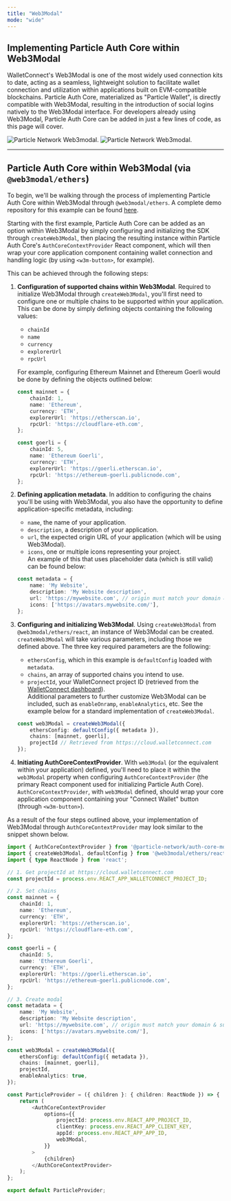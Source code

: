 ```yaml
---
title: "Web3Modal"
mode: "wide"
---
```


## Implementing Particle Auth Core within Web3Modal

WalletConnect's Web3Modal is one of the most widely used connection kits to date, acting as a seamless, lightweight solution to facilitate wallet connection and utilization within applications built on EVM-compatible blockchains. Particle Auth Core, materialized as "Particle Wallet", is directly compatible with Web3Modal, resulting in the introduction of social logins natively to the Web3Modal interface. For developers already using Web3Modal, Particle Auth Core can be added in just a few lines of code, as this page will cover.

<div className="flex justify-center">
<img
  className="block h-64 dark:hidden"
  src="/resources/quickstart/connection-kits/images/web3modal.png"
  alt="Particle Network Web3modal."
/>
<img
  className="hidden h-64 dark:block"
  src="/resources/quickstart/connection-kits/images/web3modal.png"
  alt="Particle Network Web3modal."
/>
</div>

***

## Particle Auth Core within Web3Modal (via `@web3modal/ethers`)

To begin, we'll be walking through the process of implementing Particle Auth Core within Web3Modal through `@web3modal/ethers`. A complete demo repository for this example can be found [here](https://github.com/TABASCOatw/particle-web3modal-boilerplate).

Starting with the first example, Particle Auth Core can be added as an option within Web3Modal by simply configuring and initializing the SDK through `createWeb3Modal`, then placing the resulting instance within Particle Auth Core's `AuthCoreContextProvider` React component, which will then wrap your core application component containing wallet connection and handling logic (by using `<w3m-button>`, for example).

This can be achieved through the following steps:

1. **Configuration of supported chains within Web3Modal**. Required to initialize Web3Modal through `createWeb3Modal`, you'll first need to configure one or multiple chains to be supported within your application. This can be done by simply defining objects containing the following values:

   - `chainId`
   - `name`
   - `currency`
   - `explorerUrl`
   - `rpcUrl`

   For example, configuring Ethereum Mainnet and Ethereum Goerli would be done by defining the objects outlined below: 

   ```typescript typescript
   const mainnet = {
       chainId: 1,
       name: 'Ethereum',
       currency: 'ETH',
       explorerUrl: 'https://etherscan.io',
       rpcUrl: 'https://cloudflare-eth.com',
   };

   const goerli = {
       chainId: 5,
       name: 'Ethereum Goerli',
       currency: 'ETH',
       explorerUrl: 'https://goerli.etherscan.io',
       rpcUrl: 'https://ethereum-goerli.publicnode.com',
   };
   ```
2. **Defining application metadata**. In addition to configuring the chains you'll be using with Web3Modal, you also have the opportunity to define application-specific metadata, including:
   - `name`, the name of your application.
   - `description`, a description of your application.
   - `url`, the expected origin URL of your application (which will be using Web3Modal).
   - `icons`, one or multiple icons representing your project.  
     An example of this that uses placeholder data (which is still valid) can be found below:

   ```typescript typescript
   const metadata = {
       name: 'My Website',
       description: 'My Website description',
       url: 'https://mywebsite.com', // origin must match your domain & subdomain
       icons: ['https://avatars.mywebsite.com/'],
   };
   ```
3. **Configuring and initializing Web3Modal**. Using `createWeb3Modal` from `@web3modal/ethers/react`, an instance of Web3Modal can be created. `createWeb3Modal` will take various parameters, including those we defined above. The three key required parameters are the following:
   - `ethersConfig`, which in this example is `defaultConfig` loaded with `metadata`.
   - `chains`, an array of supported chains you intend to use.
   - `projectId`, your WalletConnect project ID (retrieved from the [WalletConnect dashboard](https://cloud.walletconnect.com)).  
     Additional parameters to further customize Web3Modal can be included, such as `enableOnramp`, `enableAnalytics`, etc. See the example below for a standard implementation of `createWeb3Modal`.
  
   ```typescript typescript
   const web3Modal = createWeb3Modal({
       ethersConfig: defaultConfig({ metadata }),
       chains: [mainnet, goerli],
       projectId // Retrieved from https://cloud.walletconnect.com
   });
   ```
4. **Initiating AuthCoreContextProvider**. With `web3Modal` (or the equivalent within your application) defined, you'll need to place it within the `web3Modal` property when configuring `AuthCoreContextProvider` (the primary React component used for initializing Particle Auth Core). `AuthCoreContextProvider`, with `web3Modal` defined, should wrap your core application component containing your "Connect Wallet" button (through `<w3m-button>`).

As a result of the four steps outlined above, your implementation of Web3Modal through `AuthCoreContextProvider` may look similar to the snippet shown below.

```typescript typescript
import { AuthCoreContextProvider } from '@particle-network/auth-core-modal';
import { createWeb3Modal, defaultConfig } from '@web3modal/ethers/react';
import { type ReactNode } from 'react';

// 1. Get projectId at https://cloud.walletconnect.com
const projectId = process.env.REACT_APP_WALLETCONNECT_PROJECT_ID;

// 2. Set chains
const mainnet = {
    chainId: 1,
    name: 'Ethereum',
    currency: 'ETH',
    explorerUrl: 'https://etherscan.io',
    rpcUrl: 'https://cloudflare-eth.com',
};

const goerli = {
    chainId: 5,
    name: 'Ethereum Goerli',
    currency: 'ETH',
    explorerUrl: 'https://goerli.etherscan.io',
    rpcUrl: 'https://ethereum-goerli.publicnode.com',
};

// 3. Create modal
const metadata = {
    name: 'My Website',
    description: 'My Website description',
    url: 'https://mywebsite.com', // origin must match your domain & subdomain
    icons: ['https://avatars.mywebsite.com/'],
};

const web3Modal = createWeb3Modal({
    ethersConfig: defaultConfig({ metadata }),
    chains: [mainnet, goerli],
    projectId,
    enableAnalytics: true,
});

const ParticleProvider = ({ children }: { children: ReactNode }) => {
    return (
        <AuthCoreContextProvider
            options={{
                projectId: process.env.REACT_APP_PROJECT_ID,
                clientKey: process.env.REACT_APP_CLIENT_KEY,
                appId: process.env.REACT_APP_APP_ID,
                web3Modal,
            }}
        >
            {children}
        </AuthCoreContextProvider>
    );
};

export default ParticleProvider;
```